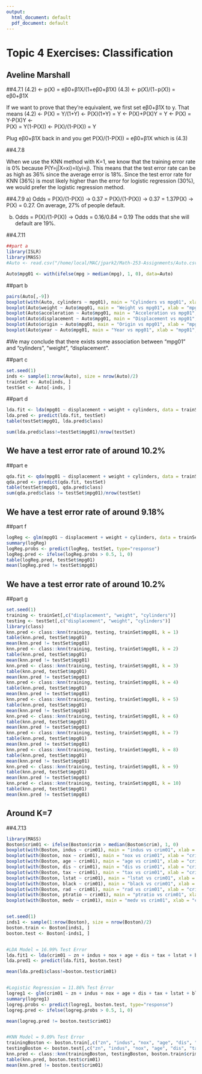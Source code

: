 ```yaml
---
output:
  html_document: default
  pdf_document: default
---
```

# Topic 4 Exercises: Classification
## Aveline Marshall

##4.7.1
(4.2) <- p(X) = eβ0+β1X/(1+eβ0+β1X)
(4.3) <- p(X)/(1−p(X)) = eβ0+β1X

If we want to prove that they're equivalent, we first set eβ0+β1X to y.
That means 
(4.2) <-  P(X) = Y/(1+Y)  <-  P(X)(1+Y) = Y  <-  P(X)+P(X)Y = Y  <-  P(X) = Y-P(X)Y  <-  
P(X) = Y(1-P(X))  <-  P(X)/(1-P(X)) = Y

Plug eβ0+β1X back in and you get P(X)/(1-P(X)) = eβ0+β1X which is (4.3)


##4.7.8

When we use the KNN method with K=1, we know that the training error rate is 0% because P(Y=j|X=xi)=I(yi=j). This means that the test error rate can be as high as 36% since the average error is 18%. Since the test error rate for KNN (36%) is most likely higher than the error for logistic regression (30%), we would prefer the logistic regression method. 
 
 
##4.7.9
a) Odds = P(X)/(1-P(X))  ->  0.37 = P(X)/(1-P(X))  ->  0.37 = 1.37P(X)  -> P(X) = 0.27. 
On average, 27% of people default. 

b) Odds = P(X)/(1-P(X))  ->  Odds = 0.16/0.84 = 0.19
The odds that she will default are 19%. 

##4.7.11

```r
##part a
library(ISLR)
library(MASS)
#Auto <- read.csv("/home/local/MAC/jpark2/Math-253-Assignments/Auto.csv")

Auto$mpg01 <- with(ifelse(mpg > median(mpg), 1, 0), data=Auto)
```
##part b

```r
pairs(Auto[,-9])
boxplot(with(Auto, cylinders ~ mpg01), main = "Cylinders vs mpg01", xlab = "mpg01", ylab = "Cylinders")
boxplot(Auto$weight ~ Auto$mpg01, main = "Weight vs mpg01", xlab = "mpg01", ylab = "Weight")
boxplot(Auto$acceleration ~ Auto$mpg01, main = "Acceleration vs mpg01", xlab = "mpg01", ylab = "Acceleration")
boxplot(Auto$displacement ~ Auto$mpg01, main = "Displacement vs mpg01", xlab = "mpg01", ylab = "Displacement")
boxplot(Auto$origin ~ Auto$mpg01, main = "Origin vs mpg01", xlab = "mpg01", ylab = "Origin")
boxplot(Auto$year ~ Auto$mpg01, main = "Year vs mpg01", xlab = "mpg01", ylab = "Year")
```
#We may conclude that there exists some association between “mpg01” and “cylinders”, “weight”, “displacement”. 

##part c
```r
set.seed(1)
inds <- sample(1:nrow(Auto), size = nrow(Auto)/2)
trainSet <- Auto[inds, ]
testSet <- Auto[-inds, ]
```

##part d
```r
lda.fit <- lda(mpg01 ~ displacement + weight + cylinders, data = trainSet)
lda.pred <- predict(lda.fit, testSet)
table(testSet$mpg01, lda.pred$class)

sum(lda.pred$class!=testSet$mpg01)/nrow(testSet)
```
## We have a test error rate of around 10.2%

##part e
```r
qda.fit <- qda(mpg01 ~ displacement + weight + cylinders, data = trainSet)
qda.pred <- predict(qda.fit, testSet)
table(testSet$mpg01, qda.pred$class)
sum(qda.pred$class != testSet$mpg01)/nrow(testSet)
```
## We have a test error rate of around 9.18%

##part f
```r
logReg <- glm(mpg01 ~ displacement + weight + cylinders, data = trainSet, family = "binomial")
summary(logReg)
logReg.probs <- predict(logReg, testSet, type="response")
logReg.pred <- ifelse(logReg.probs > 0.5, 1, 0)
table(logReg.pred, testSet$mpg01)
mean(logReg.pred != testSet$mpg01)
```
## We have a test error rate of around 10.2%

##part g
```r
set.seed(1)
training <- trainSet[,c("displacement", "weight", "cylinders")]
testing <- testSet[,c("displacement", "weight", "cylinders")]
library(class)
knn.pred <- class::knn(training, testing, trainSet$mpg01, k = 1)
table(knn.pred, testSet$mpg01)
mean(knn.pred != testSet$mpg01)
knn.pred <- class::knn(training, testing, trainSet$mpg01, k = 2)
table(knn.pred, testSet$mpg01)
mean(knn.pred != testSet$mpg01)
knn.pred <- class::knn(training, testing, trainSet$mpg01, k = 3)
table(knn.pred, testSet$mpg01)
mean(knn.pred != testSet$mpg01)
knn.pred <- class::knn(training, testing, trainSet$mpg01, k = 4)
table(knn.pred, testSet$mpg01)
mean(knn.pred != testSet$mpg01)
knn.pred <- class::knn(training, testing, trainSet$mpg01, k = 5)
table(knn.pred, testSet$mpg01)
mean(knn.pred != testSet$mpg01)
knn.pred <- class::knn(training, testing, trainSet$mpg01, k = 6)
table(knn.pred, testSet$mpg01)
mean(knn.pred != testSet$mpg01)
knn.pred <- class::knn(training, testing, trainSet$mpg01, k = 7)
table(knn.pred, testSet$mpg01)
mean(knn.pred != testSet$mpg01)
knn.pred <- class::knn(training, testing, trainSet$mpg01, k = 8)
table(knn.pred, testSet$mpg01)
mean(knn.pred != testSet$mpg01)
knn.pred <- class::knn(training, testing, trainSet$mpg01, k = 9)
table(knn.pred, testSet$mpg01)
mean(knn.pred != testSet$mpg01)
knn.pred <- class::knn(training, testing, trainSet$mpg01, k = 10)
table(knn.pred, testSet$mpg01)
mean(knn.pred != testSet$mpg01)
```

## Around K=7

##4.7.13

```r
library(MASS)
Boston$crim01 <- ifelse(Boston$crim > median(Boston$crim), 1, 0)
boxplot(with(Boston, indus ~ crim01), main = "indus vs crim01", xlab = "crim01", ylab = "indus")
boxplot(with(Boston, nox ~ crim01), main = "nox vs crim01", xlab = "crim01", ylab = "nox")
boxplot(with(Boston, age ~ crim01), main = "age vs crim01", xlab = "crim01", ylab = "age")
boxplot(with(Boston, dis ~ crim01), main = "dis vs crim01", xlab = "crim01", ylab = "dis")
boxplot(with(Boston, tax ~ crim01), main = "tax vs crim01", xlab = "crim01", ylab = "tax")
boxplot(with(Boston, lstat ~ crim01), main = "lstat vs crim01", xlab = "crim01", ylab = "lstat")
boxplot(with(Boston, black ~ crim01), main = "black vs crim01", xlab = "crim01", ylab = "black")
boxplot(with(Boston, rad ~ crim01), main = "rad vs crim01", xlab = "crim01", ylab = "rad")
boxplot(with(Boston, ptratio ~ crim01), main = "ptratio vs crim01", xlab = "crim01", ylab = "ptratio")
boxplot(with(Boston, medv ~ crim01), main = "medv vs crim01", xlab = "crim01", ylab = "medv")


set.seed(1)
inds1 <- sample(1:nrow(Boston), size = nrow(Boston)/2)
boston.train <- Boston[inds1, ]
boston.test <- Boston[-inds1, ]


#LDA Model = 16.99% Test Error
lda.fit1 <- lda(crim01 ~ zn + indus + nox + age + dis + tax + lstat + black +  rad + ptratio + medv, data = boston.train)
lda.pred1 <- predict(lda.fit1, boston.test)

mean(lda.pred1$class!=boston.test$crim01)


#Logistic Regression = 11.86% Test Error
logreg1 <- glm(crim01 ~ zn + indus + nox + age + dis + tax + lstat + black +  rad + ptratio + medv, data = boston.train, family = "binomial")
summary(logreg1)
logreg.probs <- predict(logreg1, boston.test, type="response")
logreg.pred <- ifelse(logreg.probs > 0.5, 1, 0)

mean(logreg.pred != boston.test$crim01)


#KNN Model = 9.09% Test Error 
trainingBoston <- boston.train[,c("zn", "indus", "nox", "age", "dis", "tax", "lstat", "black", "rad", "ptratio", "medv")]
testingBoston <- boston.test[,c("zn", "indus", "nox", "age", "dis", "tax", "lstat", "black", "rad", "ptratio", "medv")]
knn.pred <- class::knn(trainingBoston, testingBoston, boston.train$crim01, k=1)
table(knn.pred, boston.test$crim01)
mean(knn.pred != boston.test$crim01)
```
